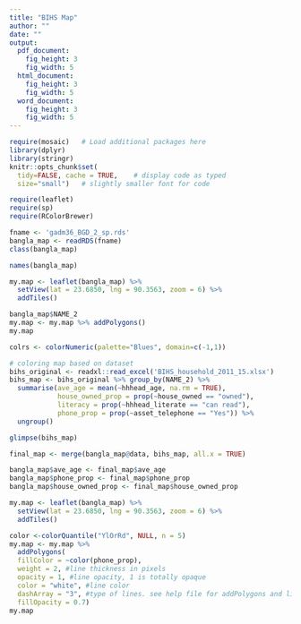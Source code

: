 ```yaml
---
title: "BIHS Map"
author: ""
date: ""
output: 
  pdf_document:
    fig_height: 3
    fig_width: 5
  html_document:
    fig_height: 3
    fig_width: 5
  word_document:
    fig_height: 3
    fig_width: 5
---
```


```r
require(mosaic)   # Load additional packages here 
library(dplyr)
library(stringr)
knitr::opts_chunk$set(
  tidy=FALSE, cache = TRUE,    # display code as typed
  size="small")   # slightly smaller font for code
```


```r
require(leaflet)
require(sp)
require(RColorBrewer)
```


```r
fname <- 'gadm36_BGD_2_sp.rds'
bangla_map <- readRDS(fname)
class(bangla_map)
```

```r
names(bangla_map)
```

```r
my.map <- leaflet(bangla_map) %>%
  setView(lat = 23.6850, lng = 90.3563, zoom = 6) %>%
  addTiles()
```

```r
bangla_map$NAME_2
my.map <- my.map %>% addPolygons()
my.map
```

```r
colrs <- colorNumeric(palette="Blues", domain=c(-1,1))
```


```r
# coloring map based on dataset
bihs_original <- readxl::read_excel('BIHS_household_2011_15.xlsx')
bihs_map <- bihs_original %>% group_by(NAME_2) %>%
  summarise(ave_age = mean(~hhhead_age, na.rm = TRUE), 
            house_owned_prop = prop(~house_owned == "owned"),
            literacy = prop(~hhhead_literate == "can read"),
            phone_prop = prop(~asset_telephone == "Yes")) %>%
  ungroup()

glimpse(bihs_map)


```

```r
final_map <- merge(bangla_map@data, bihs_map, all.x = TRUE)

bangla_map$ave_age <- final_map$ave_age
bangla_map$phone_prop <- final_map$phone_prop
bangla_map$house_owned_prop <- final_map$house_owned_prop
```
```r
my.map <- leaflet(bangla_map) %>%
  setView(lat = 23.6850, lng = 90.3563, zoom = 6) %>%
  addTiles()
```


```r
color <-colorQuantile("YlOrRd", NULL, n = 5)
my.map <- my.map %>% 
  addPolygons(
  fillColor = ~color(phone_prop),
  weight = 2, #line thickness in pixels
  opacity = 1, #line opacity, 1 is totally opaque
  color = "white", #line color
  dashArray = "3", #type of lines. see help file for addPolygons and link there for more info...this is dotted lines
  fillOpacity = 0.7)
my.map
```


